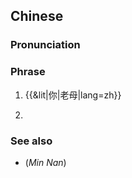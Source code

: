 ==Chinese==
{{zh-forms|type=12}}

===Pronunciation===
{{zh-pron
|m=nǐlǎomǔ
|c=nei5 lou5 mou5-2
|cat=ph
}}

===Phrase===
{{zh-phrase}}

# {{&lit|你|老母|lang=zh}}
# {{lb|zh|vulgar|slang|Cantonese}} {{non-gloss definition|Abbreviated from {{zh-l|屌你老母}}, which literally means "fuck your (old) mother", but is usually translated as "[[fuck you]]".}}

===See also===
* (''Min Nan'') {{zh-l|恁老母}}